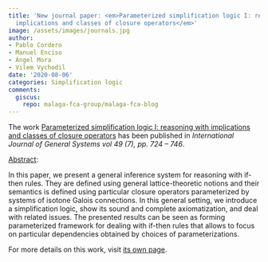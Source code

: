 ```yaml
---
title: 'New journal paper: <em>Parameterized simplification logic I: reasoning with
  implications and classes of closure operators</em>'
image: /assets/images/journals.jpg
author:
- Pablo Cordero
- Manuel Enciso
- Ángel Mora
- Vilem Vychodil
date: '2020-08-06'
categories: Simplification logic
comments:
  giscus:
    repo: malaga-fca-group/malaga-fca-blog
---
```


The work <u>Parameterized simplification logic I: reasoning with implications and classes of closure operators</u> has been published in <em><em>International Journal of General Systems</em> vol 49 (7), pp. 724 -- 746</em>.

<u>Abstract</u>:



In this paper, we present a general inference system for reasoning with if-then rules. They are defined using general lattice-theoretic notions and their semantics is defined using particular closure operators parameterized by systems of isotone Galois connections. In this general setting, we introduce a simplification logic, show its sound and complete axiomatization, and deal with related issues. The presented results can be seen as forming parameterized framework for dealing with if-then rules that allows to focus on particular dependencies obtained by choices of parameterizations.




For more details on this work, visit <a href='/publications/journals/2020-ijgs'>its own page</a>.
